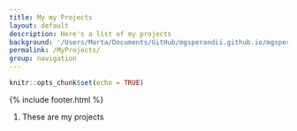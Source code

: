 ```yaml
---
title: My my Projects
layout: default
description: Here's a list of my projects
background: '/Users/Marta/Documents/GitHub/mgsperandii.github.io/mgsperandii.github.io/img/Marta_Eris_CampoImp.jpg'
permalink: /MyProjects/
group: navigation
---
```


```r
knitr::opts_chunk$set(echo = TRUE)
```

{% include footer.html %}

<p align="justify">1. These are my projects




